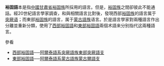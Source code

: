'''裕固語'''本是指[[中國|中國]][[甘肅省|甘肅省]][[裕固族|裕固族]]所採用的語言。但是，[[裕固族|裕固族]]之間卻彼此不能通話。經20世紀語言學家調查，和與相關語言比對後，發現西部[[裕固族|裕固族]]的語言属于[[突厥语|突厥语]]；而東部[[裕固族|裕固族]]的語言，属于[[蒙古語族|蒙古語族]]语言。於是語言學家對兩種語言作出分離並重新分類，使用了[[西部裕固語|西部裕固語]]和[[東部裕固語|東部裕固語]]兩個术語来分别指代这兩種語言。

參看
*[[西部裕固語|西部裕固語]]──[[阿爾泰語系|阿爾泰語系]][[突厥語族|突厥語族]][[東部突厥語支|東部突厥語支]]
*[[東部裕固語|東部裕固語]]──[[阿爾泰語系|阿爾泰語系]][[蒙古語族|蒙古語族]][[蒙古爾語支|蒙古爾語支]]
{{disambig|Y|Cat=三字译名消歧义}}